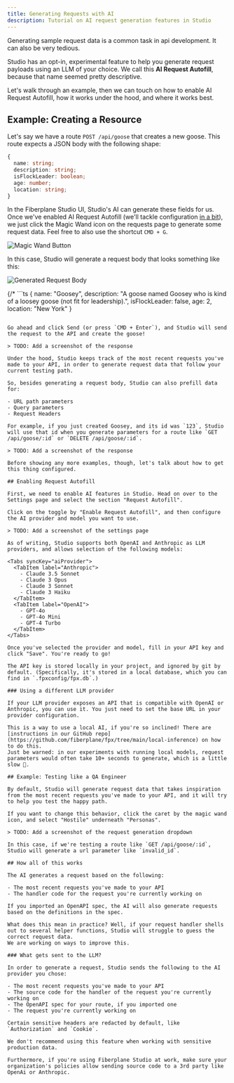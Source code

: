 ```yaml
---
title: Generating Requests with AI
description: Tutorial on AI request generation features in Studio
---
```



Generating sample request data is a common task in api development. It can also be very tedious.

Studio has an opt-in, experimental feature to help you generate request payloads using an LLM of your choice. We call this **AI Request Autofill**, because that name seemed pretty descriptive.

Let's walk through an example, then we can touch on how to enable AI Request Autofill, how it works under the hood, and where it works best.

## Example: Creating a Resource

Let's say we have a route `POST /api/goose` that creates a new goose. This route expects a JSON body with the following shape:

```ts
{
  name: string;
  description: string;
  isFlockLeader: boolean;
  age: number;
  location: string;
}
```

In the Fiberplane Studio UI, Studio's AI can generate these fields for us. 
Once we've enabled AI Request Autofill (we'll tackle configuration [in a bit](#enabling-request-autofill)), 
we just click the Magic Wand icon on the requests page to generate some request data. 
Feel free to also use the shortcut `CMD + G`.

<Image src={fpxGenAIMagicWand} alt="Magic Wand Button" />

In this case, Studio will generate a request body that looks something like this:

<Image src={fpxGenAICreateGooseBody} alt="Generated Request Body" />

{/* ```ts
{
  name: "Goosey",
  description: "A goose named Goosey who is kind of a loosey goose (not fit for leadership).",
  isFlockLeader: false,
  age: 2,
  location: "New York"
}
``` */}

Go ahead and click Send (or press `CMD + Enter`), and Studio will send the request to the API and create the goose!

> TODO: Add a screenshot of the response

Under the hood, Studio keeps track of the most recent requests you've made to your API, in order to generate request data that follow your current testing path.

So, besides generating a request body, Studio can also prefill data for:

- URL path parameters
- Query parameters
- Request Headers

For example, if you just created Goosey, and its id was `123`, Studio will use that id when you generate parameters for a route like `GET /api/goose/:id` or `DELETE /api/goose/:id`.

> TODO: Add a screenshot of the response

Before showing any more examples, though, let's talk about how to get this thing configured.

## Enabling Request Autofill 

First, we need to enable AI features in Studio. Head on over to the Settings page and select the section "Request Autofill". 

Click on the toggle by "Enable Request Autofill", and then configure the AI provider and model you want to use.

> TODO: Add a screenshot of the settings page

As of writing, Studio supports both OpenAI and Anthropic as LLM providers, and allows selection of the following models:

<Tabs syncKey="aiProvider">
  <TabItem label="Anthropic">
    - Claude 3.5 Sonnet
    - Claude 3 Opus
    - Claude 3 Sonnet
    - Claude 3 Haiku
  </TabItem>
  <TabItem label="OpenAI">
    - GPT-4o
    - GPT-4o Mini
    - GPT-4 Turbo
  </TabItem>
</Tabs>

Once you've selected the provider and model, fill in your API key and click "Save". You're ready to go!

The API key is stored locally in your project, and ignored by git by default. (Specifically, it's stored in a local database, which you can find in `.fpxconfig/fpx.db`.)

### Using a different LLM provider

If your LLM provider exposes an API that is compatible with OpenAI or Anthropic, you can use it. You just need to set the base URL in your provider configuration.

This is a way to use a local AI, if you're so inclined! There are [instructions in our GitHub repo](https://github.com/fiberplane/fpx/tree/main/local-inference) on how to do this.
Just be warned: in our experiments with running local models, request parameters would often take 10+ seconds to generate, which is a little slow 🐢.

## Example: Testing like a QA Engineer

By default, Studio will generate request data that takes inspiration from the most recent requests you've made to your API, and it will try to help you test the happy path.

If you want to change this behavior, click the caret by the magic wand icon, and select "Hostile" underneath "Personas".

> TODO: Add a screenshot of the request generation dropdown

In this case, if we're testing a route like `GET /api/goose/:id`, Studio will generate a url parameter like `invalid_id`. 

## How all of this works

The AI generates a request based on the following:

- The most recent requests you've made to your API
- The handler code for the request you're currently working on

If you imported an OpenAPI spec, the AI will also generate requests based on the definitions in the spec.

What does this mean in practice? Well, if your request handler shells out to several helper functions, Studio will struggle to guess the correct request data.
We are working on ways to improve this.

### What gets sent to the LLM?

In order to generate a request, Studio sends the following to the AI provider you chose:

- The most recent requests you've made to your API
- The source code for the handler of the request you're currently working on
- The OpenAPI spec for your route, if you imported one
- The request you're currently working on

Certain sensitive headers are redacted by default, like `Authorization` and `Cookie`.

We don't recommend using this feature when working with sensitive production data. 

Furthermore, if you're using Fiberplane Studio at work, make sure your organization's policies allow sending source code to a 3rd party like OpenAi or Anthropic.
